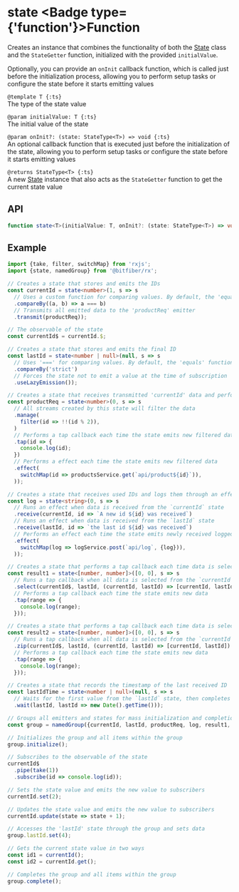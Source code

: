 
# state <Badge type={'function'}>Function</Badge>

Creates an instance that combines the functionality of both the [State](/store/reference/state)
class and the `StateGetter` function, initialized with the provided `initialValue`.

Optionally, you can provide an `onInit` callback function, which is called just before
the initialization process, allowing you to perform setup tasks or configure the state before
it starts emitting values

`@template T {:ts}`  
The type of the state value

`@param initialValue: T {:ts}`  
The initial value of the state

`@param onInit?: (state: StateType<T>) => void {:ts}`  
An optional callback function that is executed just before the initialization of the state,
allowing you to perform setup tasks or configure the state before it starts emitting values

`@returns StateType<T> {:ts}`  
A new [State](/store/reference/state) instance that also acts as the `StateGetter` function to get
the current state value

## API

```ts copy
function state<T>(initialValue: T, onInit?: (state: StateType<T>) => void): StateType<T>;
```

## Example

```ts copy
import {take, filter, switchMap} from 'rxjs';
import {state, namedGroup} from '@bitfiber/rx';

// Creates a state that stores and emits the IDs
const currentId = state<number>(1, s => s
  // Uses a custom function for comparing values. By default, the 'equals' function is used
  .compareBy((a, b) => a === b)
  // Transmits all emitted data to the 'productReq' emitter
  .transmit(productReq));

// The observable of the state
const currentId$ = currentId.$;

// Creates a state that stores and emits the final ID
const lastId = state<number | null>(null, s => s
  // Uses '===' for comparing values. By default, the 'equals' function is used
  .compareBy('strict')
  // Forces the state not to emit a value at the time of subscription
  .useLazyEmission());

// Creates a state that receives transmitted 'currentId' data and performs an effect that calls an API
const productReq = state<number>(0, s => s
  // All streams created by this state will filter the data
  .manage(
    filter(id => !!(id % 2)),
  )
  // Performs a tap callback each time the state emits new filtered data
  .tap(id => {
    console.log(id);
  })
  // Performs a effect each time the state emits new filtered data
  .effect(
    switchMap(id => productsService.get(`api/product${id}`)),
  ));

// Creates a state that receives used IDs and logs them through an effect
const log = state<string>(0, s => s
  // Runs an effect when data is received from the `currentId` state
  .receive(currentId, id => `A new id ${id} was received`)
  // Runs an effect when data is received from the `lastId` state
  .receive(lastId, id => `the last id ${id} was received`)
  // Performs an effect each time the state emits newly received logged data
  .effect(
    switchMap(log => logService.post(`api/log`, {log})),
  ));

// Creates a state that performs a tap callback each time data is selected
const result1 = state<[number, number]>([0, 0], s => s
  // Runs a tap callback when all data is selected from the `currentId` and `lastId` states
  .select(currentId$, lastId, (currentId, lastId) => [currentId, lastId])
  // Performs a tap callback each time the state emits new data
  .tap(range => {
    console.log(range);
  }));

// Creates a state that performs a tap callback each time data is selected
const result2 = state<[number, number]>([0, 0], s => s
  // Runs a tap callback when all data is selected from the `currentId` and `lastId` states
  .zip(currentId$, lastId, (currentId, lastId) => [currentId, lastId])
  // Performs a tap callback each time the state emits new data
  .tap(range => {
    console.log(range);
  }));

// Creates a state that records the timestamp of the last received ID
const lastIdTime = state<number | null>(null, s => s
  // Waits for the first value from the `lastId` state, then completes the stream
  .wait(lastId, lastId => new Date().getTime()));

// Groups all emitters and states for mass initialization and completion
const group = namedGroup({currentId, lastId, productReq, log, result1, result2});

// Initializes the group and all items within the group
group.initialize();

// Subscribes to the observable of the state
currentId$
  .pipe(take(1))
  .subscribe(id => console.log(id));

// Sets the state value and emits the new value to subscribers
currentId.set(2);

// Updates the state value and emits the new value to subscribers
currentId.update(state => state + 1);

// Accesses the 'lastId' state through the group and sets data
group.lastId.set(4);

// Gets the current state value in two ways
const id1 = currentId();
const id2 = currentId.get();

// Completes the group and all items within the group
group.complete();
```
